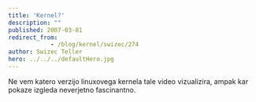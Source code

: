 ```yaml
---
title: 'Kernel?'
description: ""
published: 2007-03-01
redirect_from: 
            - /blog/kernel/swizec/274
author: Swizec Teller
hero: ../../../defaultHero.jpg
---
```

Ne vem katero verzijo linuxovega kernela tale video vizualizira, ampak kar pokaze izgleda neverjetno fascinantno.